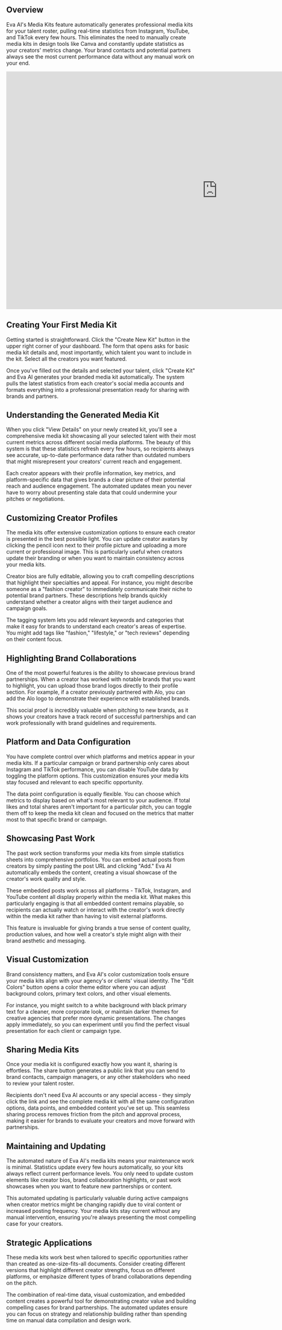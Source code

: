 
## Overview

Eva AI's Media Kits feature automatically generates professional media kits for your talent roster, pulling real-time statistics from Instagram, YouTube, and TikTok every few hours. This eliminates the need to manually create media kits in design tools like Canva and constantly update statistics as your creators' metrics change. Your brand contacts and potential partners always see the most current performance data without any manual work on your end.

<iframe width="1120" height="630" src="https://www.youtube.com/embed/8KOU4UOH6uk" title="YouTube video player" frameborder="0" allow="accelerometer; autoplay; clipboard-write; encrypted-media; gyroscope; picture-in-picture; web-share" allowfullscreen></iframe>

## Creating Your First Media Kit

Getting started is straightforward. Click the "Create New Kit" button in the upper right corner of your dashboard. The form that opens asks for basic media kit details and, most importantly, which talent you want to include in the kit. Select all the creators you want featured.

Once you've filled out the details and selected your talent, click "Create Kit" and Eva AI generates your branded media kit automatically. The system pulls the latest statistics from each creator's social media accounts and formats everything into a professional presentation ready for sharing with brands and partners.

## Understanding the Generated Media Kit

When you click "View Details" on your newly created kit, you'll see a comprehensive media kit showcasing all your selected talent with their most current metrics across different social media platforms. The beauty of this system is that these statistics refresh every few hours, so recipients always see accurate, up-to-date performance data rather than outdated numbers that might misrepresent your creators' current reach and engagement.

Each creator appears with their profile information, key metrics, and platform-specific data that gives brands a clear picture of their potential reach and audience engagement. The automated updates mean you never have to worry about presenting stale data that could undermine your pitches or negotiations.

## Customizing Creator Profiles

The media kits offer extensive customization options to ensure each creator is presented in the best possible light. You can update creator avatars by clicking the pencil icon next to their profile picture and uploading a more current or professional image. This is particularly useful when creators update their branding or when you want to maintain consistency across your media kits.

Creator bios are fully editable, allowing you to craft compelling descriptions that highlight their specialties and appeal. For instance, you might describe someone as a "fashion creator" to immediately communicate their niche to potential brand partners. These descriptions help brands quickly understand whether a creator aligns with their target audience and campaign goals.

The tagging system lets you add relevant keywords and categories that make it easy for brands to understand each creator's areas of expertise. You might add tags like "fashion," "lifestyle," or "tech reviews" depending on their content focus.

## Highlighting Brand Collaborations

One of the most powerful features is the ability to showcase previous brand partnerships. When a creator has worked with notable brands that you want to highlight, you can upload those brand logos directly to their profile section. For example, if a creator previously partnered with Alo, you can add the Alo logo to demonstrate their experience with established brands.

This social proof is incredibly valuable when pitching to new brands, as it shows your creators have a track record of successful partnerships and can work professionally with brand guidelines and requirements.

## Platform and Data Configuration

You have complete control over which platforms and metrics appear in your media kits. If a particular campaign or brand partnership only cares about Instagram and TikTok performance, you can disable YouTube data by toggling the platform options. This customization ensures your media kits stay focused and relevant to each specific opportunity.

The data point configuration is equally flexible. You can choose which metrics to display based on what's most relevant to your audience. If total likes and total shares aren't important for a particular pitch, you can toggle them off to keep the media kit clean and focused on the metrics that matter most to that specific brand or campaign.

## Showcasing Past Work

The past work section transforms your media kits from simple statistics sheets into comprehensive portfolios. You can embed actual posts from creators by simply pasting the post URL and clicking "Add." Eva AI automatically embeds the content, creating a visual showcase of the creator's work quality and style.

These embedded posts work across all platforms - TikTok, Instagram, and YouTube content all display properly within the media kit. What makes this particularly engaging is that all embedded content remains playable, so recipients can actually watch or interact with the creator's work directly within the media kit rather than having to visit external platforms.

This feature is invaluable for giving brands a true sense of content quality, production values, and how well a creator's style might align with their brand aesthetic and messaging.

## Visual Customization

Brand consistency matters, and Eva AI's color customization tools ensure your media kits align with your agency's or clients' visual identity. The "Edit Colors" button opens a color theme editor where you can adjust background colors, primary text colors, and other visual elements.

For instance, you might switch to a white background with black primary text for a cleaner, more corporate look, or maintain darker themes for creative agencies that prefer more dynamic presentations. The changes apply immediately, so you can experiment until you find the perfect visual presentation for each client or campaign type.

## Sharing Media Kits

Once your media kit is configured exactly how you want it, sharing is effortless. The share button generates a public link that you can send to brand contacts, campaign managers, or any other stakeholders who need to review your talent roster.

Recipients don't need Eva AI accounts or any special access - they simply click the link and see the complete media kit with all the same configuration options, data points, and embedded content you've set up. This seamless sharing process removes friction from the pitch and approval process, making it easier for brands to evaluate your creators and move forward with partnerships.

## Maintaining and Updating

The automated nature of Eva AI's media kits means your maintenance work is minimal. Statistics update every few hours automatically, so your kits always reflect current performance levels. You only need to update custom elements like creator bios, brand collaboration highlights, or past work showcases when you want to feature new partnerships or content.

This automated updating is particularly valuable during active campaigns when creator metrics might be changing rapidly due to viral content or increased posting frequency. Your media kits stay current without any manual intervention, ensuring you're always presenting the most compelling case for your creators.

## Strategic Applications

These media kits work best when tailored to specific opportunities rather than created as one-size-fits-all documents. Consider creating different versions that highlight different creator strengths, focus on different platforms, or emphasize different types of brand collaborations depending on the pitch.

The combination of real-time data, visual customization, and embedded content creates a powerful tool for demonstrating creator value and building compelling cases for brand partnerships. The automated updates ensure you can focus on strategy and relationship building rather than spending time on manual data compilation and design work.